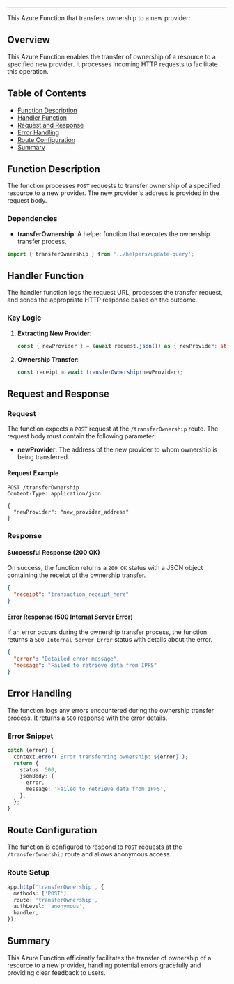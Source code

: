 
<HeaderTitle title="Azure Function: Transfer Ownership" source="https://github.com/your-repo-path-to-timerTrigger" />

---

This Azure Function that transfers ownership to a new provider:

## Overview

This Azure Function enables the transfer of ownership of a resource to a specified new provider. It processes incoming HTTP requests to facilitate this operation.

## Table of Contents

- [Function Description](#function-description)
- [Handler Function](#handler-function)
- [Request and Response](#request-and-response)
- [Error Handling](#error-handling)
- [Route Configuration](#route-configuration)
- [Summary](#summary)

## Function Description

The function processes `POST` requests to transfer ownership of a specified resource to a new provider. The new provider's address is provided in the request body.

### Dependencies

- **transferOwnership**: A helper function that executes the ownership transfer process.

```typescript
import { transferOwnership } from '../helpers/update-query';
```

## Handler Function

The handler function logs the request URL, processes the transfer request, and sends the appropriate HTTP response based on the outcome.

### Key Logic

1. **Extracting New Provider**:

   ```typescript
   const { newProvider } = (await request.json()) as { newProvider: string };
   ```

2. **Ownership Transfer**:
   ```typescript
   const receipt = await transferOwnership(newProvider);
   ```

## Request and Response

### Request

The function expects a `POST` request at the `/transferOwnership` route. The request body must contain the following parameter:

- **newProvider**: The address of the new provider to whom ownership is being transferred.

#### Request Example

```http
POST /transferOwnership
Content-Type: application/json

{
  "newProvider": "new_provider_address"
}
```

### Response

#### Successful Response (200 OK)

On success, the function returns a `200 OK` status with a JSON object containing the receipt of the ownership transfer.

```json
{
  "receipt": "transaction_receipt_here"
}
```

#### Error Response (500 Internal Server Error)

If an error occurs during the ownership transfer process, the function returns a `500 Internal Server Error` status with details about the error.

```json
{
  "error": "Detailed error message",
  "message": "Failed to retrieve data from IPFS"
}
```

## Error Handling

The function logs any errors encountered during the ownership transfer process. It returns a `500` response with the error details.

### Error Snippet

```typescript
catch (error) {
  context.error(`Error transferring ownership: ${error}`);
  return {
    status: 500,
    jsonBody: {
      error,
      message: 'Failed to retrieve data from IPFS',
    },
  };
}
```

## Route Configuration

The function is configured to respond to `POST` requests at the `/transferOwnership` route and allows anonymous access.

### Route Setup

```typescript
app.http('transferOwnership', {
  methods: ['POST'],
  route: 'transferOwnership',
  authLevel: 'anonymous',
  handler,
});
```

## Summary

This Azure Function efficiently facilitates the transfer of ownership of a resource to a new provider, handling potential errors gracefully and providing clear feedback to users.

